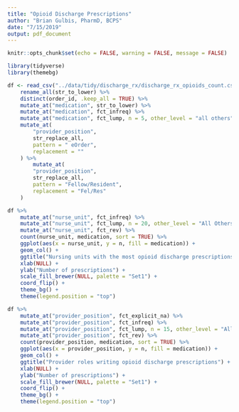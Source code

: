 ```yaml
---
title: "Opioid Discharge Prescriptions"
author: "Brian Gulbis, PharmD, BCPS"
date: "7/15/2019"
output: pdf_document
---
```


```r
knitr::opts_chunk$set(echo = FALSE, warning = FALSE, message = FALSE)
```

```r
library(tidyverse)
library(themebg)

df <- read_csv("../data/tidy/discharge_rx/discharge_rx_opioids_count.csv") %>%
    rename_all(str_to_lower) %>%
    distinct(order_id, .keep_all = TRUE) %>%
    mutate_at("medication", str_to_lower) %>%
    mutate_at("medication", fct_infreq) %>%
    mutate_at("medication", fct_lump, n = 5, other_level = "all others") %>%
    mutate_at(
        "provider_position",
        str_replace_all,
        pattern = " eOrder",
        replacement = ""
    ) %>%
        mutate_at(
        "provider_position",
        str_replace_all,
        pattern = "Fellow/Resident",
        replacement = "Fel/Res"
    )

```

```r
df %>%
    mutate_at("nurse_unit", fct_infreq) %>%
    mutate_at("nurse_unit", fct_lump, n = 20, other_level = "All Others") %>%
    mutate_at("nurse_unit", fct_rev) %>%
    count(nurse_unit, medication, sort = TRUE) %>%
    ggplot(aes(x = nurse_unit, y = n, fill = medication)) +
    geom_col() +
    ggtitle("Nursing units with the most opioid discharge prescriptions") +
    xlab(NULL) +
    ylab("Number of prescriptions") +
    scale_fill_brewer(NULL, palette = "Set1") +
    coord_flip() +
    theme_bg() +
    theme(legend.position = "top")
```

```r
df %>%
    mutate_at("provider_position", fct_explicit_na) %>%
    mutate_at("provider_position", fct_infreq) %>%
    mutate_at("provider_position", fct_lump, n = 15, other_level = "All Others") %>%
    mutate_at("provider_position", fct_rev) %>%
    count(provider_position, medication, sort = TRUE) %>%
    ggplot(aes(x = provider_position, y = n, fill = medication)) +
    geom_col() +
    ggtitle("Provider roles writing opioid discharge prescriptions") +
    xlab(NULL) +
    ylab("Number of prescriptions") +
    scale_fill_brewer(NULL, palette = "Set1") +
    coord_flip() +
    theme_bg() +
    theme(legend.position = "top")
```

